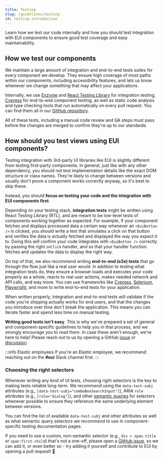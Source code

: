 ```yaml
---
title: Testing
slug: /guidelines/testing
id: testing-introduction
---
```


<div style={{ fontSize: '22px' }}>
  Learn how we test our code internally and how you should test integration with EUI components to ensure
  good test coverage and easy maintainability.
</div>

## How we test our components

We maintain a large amount of integration and end-to-end tests suites for every component we develop.
They ensure high coverage of most paths within our components, including accessibility features, and lets us know
whenever we change something that may affect your applications.

Internally, we use [Enzyme](https://enzymejs.github.io/enzyme/)
and [React Testing Library](https://testing-library.com/) for integration testing,
[Cypress](https://www.cypress.io/) for end-to-end component testing, as well as static code analysis
and type checking tools that run automatically on every pull request. You can find them all in our
[GitHub repository](https://github.com/elastic/eui).

All of these tests, including a manual code review and QA steps must pass before the changes are merged
to confirm they're up to our standards.

## How should you test views using EUI components?

Testing integration with 3rd-party UI libraries like EUI is slightly different from testing first-party components.
In general, just like with any other dependency, you should not test implementation details like the exact
DOM structure or class names. They're likely to change between versions and usually don't prove a component works
correctly anyway, so it's best to skip these.

Instead, you should **focus on testing your code and the integration with EUI components first**.

Depending on your testing stack, **integration tests** might be written using React Testing Library (RTL),
and are meant to be low-level tests of components working together as expected. For example, if your component fetches
and displays processed data a certain way whenever an `<EuiButton />` is clicked, you should write
a test that simulates a click on that button and verifies the data is actually fetched and displayed the way
you expect it to. Doing this will confirm your code integrates with `<EuiButton />` correctly by passing
the right `onClick` handler, and so that your handler function fetches and updates the data to display the right way.

On top of that, we also recommend writing **end-to-end (e2e) tests** that go through the flow just like a real user
would. In addition to testing what integration tests do, they ensure a browser loads and executes your code properly
as a whole, reacts to real user actions, makes needed network and API calls, and way more. You can use frameworks
like [Cypress](https://cypress.io), [Selenium](https://www.selenium.dev/), [Playwright](https://playwright.dev/),
and more to write end-to-end tests for your application.

When written properly, integration and end-to-end tests will validate if the code you're shipping actually works for
end users, and that the changes you introduce over time don't break the application. This means you can iterate
faster and spend less time on manual testing.

**Writing good tests isn't easy**. This is why we've prepared a set of general and component-specific guidelines
to help you in that process, and we strongly encourage you to read them.
In case these aren't enough, we're here to help! Please reach out to us by opening a GitHub
[issue](https://github.com/elastic/eui/issues/new/choose) or
[discussion](https://github.com/elastic/eui/discussions/new/choose).

:::info Elastic employees
If you're an Elastic employee, we recommend reaching out on the **#eui** Slack channel first.
:::

### Choosing the right selectors

Whenever writing any kind of UI tests, choosing right selectors is the key to making tests reliable long-term.
We recommend using the `data-test-subj` attributes (e.g., `[data-test-subj="comboBoxSearchInput"]`),
ARIA `role` attributes (e.g., `[role="dialog"]`),
and other [semantic queries](https://testing-library.com/docs/queries/about/#priority) for selectors whenever possible
to ensure they reference the same underlying element between versions.

You can find the list of available `data-test-subj` and other attributes as well as what semantic query selectors
we recommend to use in component-specific testing documentation pages.

If you need to use a custom, non-semantic selector (e.g., `div > span.title` or `span:first-child`)
that's not a one-off, please open a [GitHub issue](https://github.com/elastic/eui/issues/new/choose), so we can add it,
or even better so - try adding it yourself and contribute to EUI by opening a pull request! 🎉
